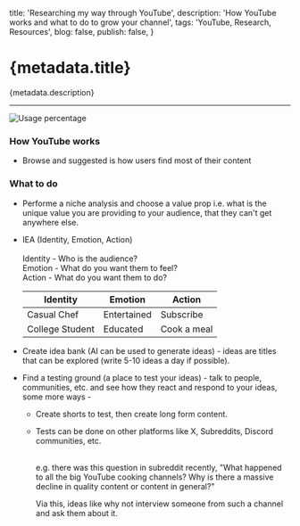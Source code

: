   title: 'Researching my way through YouTube',
  description: 'How YouTube works and what to do to grow your channel',
  tags: 'YouTube, Research, Resources',
  blog: false,
  publish: false,
}

# {metadata.title}

{metadata.description}

---

![Usage percentage](https://www.nielsen.com/wp-content/uploads/sites/2/2024/07/the-gauge-JUNE-2024-PR.png?resize=2048,1152)

### How YouTube works

- Browse and suggested is how users find most of their content

### What to do

- Performe a niche analysis and choose a value prop i.e. what is the unique value you are providing to your audience, that they can't get anywhere else.

- IEA (Identity, Emotion, Action) <br/><br/>
  Identity - Who is the audience? <br/>
  Emotion - What do you want them to feel? <br/>
  Action - What do you want them to do? <br/>

  | Identity        | Emotion     | Action      |
  | --------------- | ----------- | ----------- |
  | Casual Chef     | Entertained | Subscribe   |
  | College Student | Educated    | Cook a meal |

- Create idea bank (AI can be used to generate ideas) - ideas are titles that can be explored (write 5-10 ideas a day if possible).

- Find a testing ground (a place to test your ideas) - talk to people, communities, etc. and see how they react and respond to your ideas, some more ways -

  - Create shorts to test, then create long form content.
  - Tests can be done on other platforms like X, Subreddits, Discord communities, etc. <br/><br/>

    e.g. there was this question in subreddit recently, "What happened to all the big YouTube cooking channels? Why is there a massive decline in quality content or content in general?" <br/>

    Via this, ideas like why not interview someone from such a channel and ask them about it.
